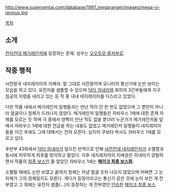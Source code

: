 http://www.supersentai.com/database/1997_megaranger/images/mega-vi-javious.jpg

[[목차]]
== 소개 ==
[[전자전대 메가레인저]]에 등장하는 존재. 성우는 [[오오토모 류자부로]].

== 작중 행적 ==
사전왕국 네지레지아의 지배자. 말 그대로 사전왕이며 모니터의 통신기에 눈만 보이는 모습을 하고 있다. 유전자를 샘플할 수 있으며 [[닥터 히네라]]와 휘하의 3간부들에게 지구 침공의 지령을 내리고 있는 등 작 중 내내 네지레지아를 다스리고 있었다.

다만 작품 내에서 메가레인저 일행들과는 만난 적이 단 한 번도 없었으며 그 뿐만이 아니라 얼굴이나 정체가 드러나지 않았다. 메가레인저 일행들은 자비우스 1세에 대한 존재 자체를 모르는 듯 하며 극 중에서 양쪽이 만난 적도 없을 뿐더러 누군가가 메가레인저들 앞에서 자비우스 1세에 대한 언급을 하는 내용도 없었고 메가레인저 일행들이 네지레지아들을 이긴 후에도 그에 대해서는 전혀 모른다. 심지어 쿠보타 박사도 자비우스 1세를 모르고 있다.

후반부 43화에서 [[닥터 히네라]]가 일으킨 반역으로 인해 [[사전전대 네지레인저]]가 소멸함과 동시에 허무하게 최후를 맞이하고 말았다. 이후 네지레지아의 지배권은 히네라가 강탈하면서 작품의 [[최종 보스]]인 줄 알았던 자비우스 1세는 '''[[페이크 최종 보스]]화.''' 

소멸될 때에도 눈만 보였고 끝까지 정체는 커녕 얼굴 조차 나오지 않았으며 어쩌면 그 눈 자체가 그의 정체일지도 모른다. 게다가 등장이라고는 통신기 같은 것에 눈이 보인 게 전부였고 그 외에는 유전자 샘플(...)이 등장하는 게 전부였던 [[안습]]한 [[페이크 최종 보스]].


